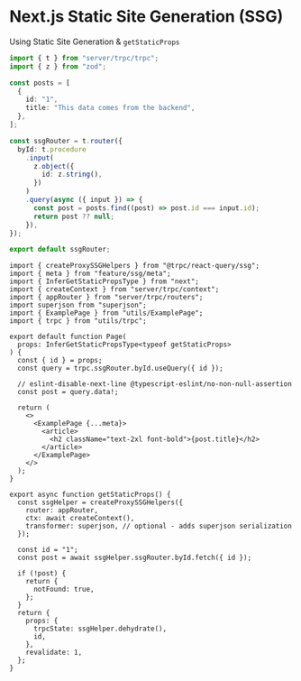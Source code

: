 # Next.js Static Site Generation (SSG)

Using Static Site Generation & `getStaticProps`

```ts filename="router.ts" copy
import { t } from "server/trpc/trpc";
import { z } from "zod";

const posts = [
  {
    id: "1",
    title: "This data comes from the backend",
  },
];

const ssgRouter = t.router({
  byId: t.procedure
    .input(
      z.object({
        id: z.string(),
      })
    )
    .query(async ({ input }) => {
      const post = posts.find((post) => post.id === input.id);
      return post ?? null;
    }),
});

export default ssgRouter;
```

```tsx filename="ssg.tsx" copy
import { createProxySSGHelpers } from "@trpc/react-query/ssg";
import { meta } from "feature/ssg/meta";
import { InferGetStaticPropsType } from "next";
import { createContext } from "server/trpc/context";
import { appRouter } from "server/trpc/routers";
import superjson from "superjson";
import { ExamplePage } from "utils/ExamplePage";
import { trpc } from "utils/trpc";

export default function Page(
  props: InferGetStaticPropsType<typeof getStaticProps>
) {
  const { id } = props;
  const query = trpc.ssgRouter.byId.useQuery({ id });

  // eslint-disable-next-line @typescript-eslint/no-non-null-assertion
  const post = query.data!;

  return (
    <>
      <ExamplePage {...meta}>
        <article>
          <h2 className="text-2xl font-bold">{post.title}</h2>
        </article>
      </ExamplePage>
    </>
  );
}

export async function getStaticProps() {
  const ssgHelper = createProxySSGHelpers({
    router: appRouter,
    ctx: await createContext(),
    transformer: superjson, // optional - adds superjson serialization
  });

  const id = "1";
  const post = await ssgHelper.ssgRouter.byId.fetch({ id });

  if (!post) {
    return {
      notFound: true,
    };
  }
  return {
    props: {
      trpcState: ssgHelper.dehydrate(),
      id,
    },
    revalidate: 1,
  };
}
```
